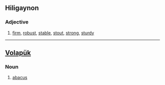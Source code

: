 ==Hiligaynon==

===Adjective===
{{hil-adj|bákud}}

# [[firm]], [[robust]], [[stable]], [[stout]], [[strong]], [[sturdy]]

----

==[[Volapük]]==

===Noun===
{{infl|vo|noun}}

# [[abacus]]
